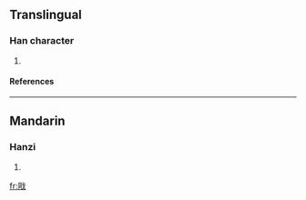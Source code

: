 ==Translingual==
===Han character===
{{Han char|rn=62|rad=戈|as=06|sn=10|four=7325<sub>0</sub>|canj=月口戈 (BRI)}}
# {{defn|Han|sort=戈06}}
====References====
{{Han ref|kx=0412.320|dkj=11585|dj=0755.200|hdz=21405.140|uh=6219|ud=25113|bh=D1AF|bd=53679}}
----
==Mandarin==
===Hanzi===
{{cmn-hanzi|pin=[[dòng]] (dong4)|wg=tung<sup>4</sup>}}
# {{defn|Mandarin}}

[[fr:戙]]